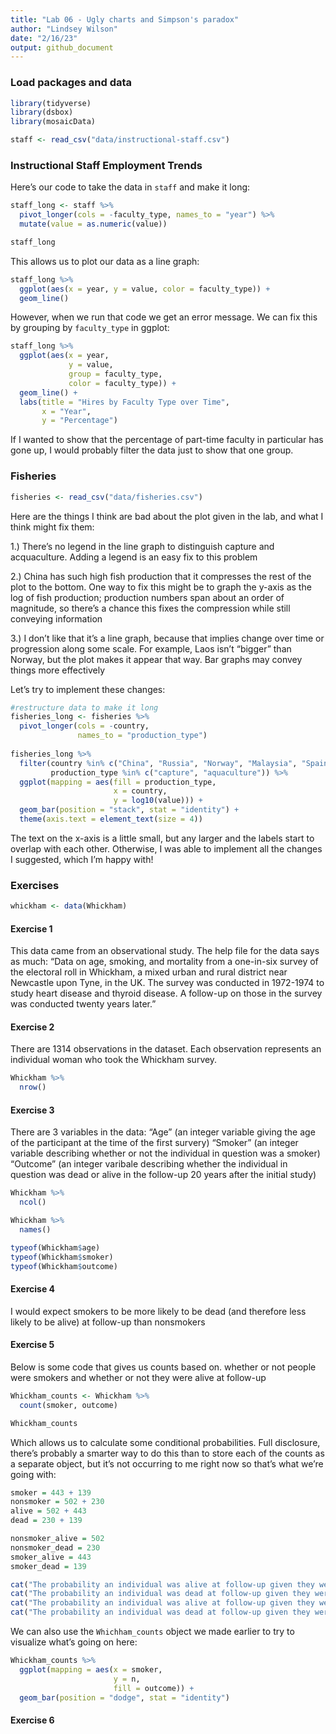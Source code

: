 ```yaml
---
title: "Lab 06 - Ugly charts and Simpson's paradox"
author: "Lindsey Wilson"
date: "2/16/23"
output: github_document
---
```


### Load packages and data

```r
library(tidyverse) 
library(dsbox)
library(mosaicData) 
```

```r
staff <- read_csv("data/instructional-staff.csv")
```
### Instructional Staff Employment Trends

Here's our code to take the data in `staff` and make it long:

```r
staff_long <- staff %>%
  pivot_longer(cols = -faculty_type, names_to = "year") %>%
  mutate(value = as.numeric(value))

staff_long
```

This allows us to plot our data as a line graph:

```r
staff_long %>%
  ggplot(aes(x = year, y = value, color = faculty_type)) +
  geom_line()
```

However, when we run that code we get an error message. We can fix this by grouping by `faculty_type` in ggplot:

```r
staff_long %>%
  ggplot(aes(x = year,
             y = value,
             group = faculty_type,
             color = faculty_type)) +
  geom_line() + 
  labs(title = "Hires by Faculty Type over Time",
       x = "Year",
       y = "Percentage")
```

If I wanted to show that the percentage of part-time faculty in particular has gone up, I would probably filter the data just to show that one group.

### Fisheries

```r
fisheries <- read_csv("data/fisheries.csv")
```
Here are the things I think are bad about the plot given in the lab, and what I think might fix them:

1.) There's no legend in the line graph to distinguish capture and acquaculture. Adding a legend is an easy fix to this problem

2.) China has such high fish production that it compresses the rest of the plot to the bottom. One way to fix this might be to graph the y-axis as the log of fish production;  production numbers span about an order of magnitude, so there's a chance this fixes the compression while still conveying information

3.) I don't like that it's a line graph, because that implies change over time or progression along some scale. For example, Laos isn't "bigger" than Norway, but the plot makes it appear that way. Bar graphs may convey things more effectively


Let's try to implement these changes:

```r
#restructure data to make it long
fisheries_long <- fisheries %>%
  pivot_longer(cols = -country,
               names_to = "production_type")
  
fisheries_long %>%
  filter(country %in% c("China", "Russia", "Norway", "Malaysia", "Spain", "Nigeria", "France", "Mauritania", "Nambia", "Ghana",  "Mozambique", "Poland", "Sierra Leone", "Laos", "Panama", "Seychelles", "Saudi Arabia"),
         production_type %in% c("capture", "aquaculture")) %>%
  ggplot(mapping = aes(fill = production_type,
                       x = country,
                       y = log10(value))) + 
  geom_bar(position = "stack", stat = "identity") +
  theme(axis.text = element_text(size = 4))
```
The text on the x-axis is a little small, but any larger and the labels start to overlap with each other. Otherwise, I was able to implement all the changes I suggested, which I'm happy with!

### Exercises

```r
whickham <- data(Whickham)
```

#### Exercise 1

This data came from an observational study. The help file for the data says as much: "Data on age, smoking, and mortality from a one-in-six survey of the electoral roll in Whickham, a mixed urban and rural district near Newcastle upon Tyne, in the UK. The survey was conducted in 1972-1974 to study heart disease and thyroid disease. A follow-up on those in the survey was conducted twenty years later."

#### Exercise 2

There are 1314 observations in the dataset. Each observation represents an individual woman who took the Whickham survey.

```r
Whickham %>%
  nrow()
```

#### Exercise 3

There are 3 variables in the data: 
"Age" (an integer variable giving the age of the participant at the time of the first survery)
"Smoker" (an integer variable describing whether or not the individual in question was a smoker)
"Outcome" (an integer varibale describing whether the individual in question was dead or alive in the follow-up 20 years after the initial study)

```r
Whickham %>%
  ncol()

Whickham %>%
  names()

typeof(Whickham$age)
typeof(Whickham$smoker)
typeof(Whickham$outcome)
```

#### Exercise 4

I would expect smokers to be more likely to be dead (and therefore less likely to be alive) at follow-up than nonsmokers

#### Exercise 5

Below is some code that gives us counts based on. whether or not people were smokers and whether or not they were alive at follow-up

```r
Whickham_counts <- Whickham %>%
  count(smoker, outcome)

Whickham_counts
```

Which allows us to calculate some conditional probabilities. Full disclosure, there's probably a smarter way to do this than to store each of the counts as a separate object, but it's not occurring to me right now so that's what we're going with:

```r
smoker = 443 + 139
nonsmoker = 502 + 230
alive = 502 + 443
dead = 230 + 139

nonsmoker_alive = 502
nonsmoker_dead = 230
smoker_alive = 443
smoker_dead = 139

cat("The probability an individual was alive at follow-up given they were a smoker is ", smoker_alive/smoker)
cat("The probability an individual was dead at follow-up given they were a smoker is ", smoker_dead/smoker)
cat("The probability an individual was alive at follow-up given they were a nonsmoker is ", nonsmoker_alive/nonsmoker)
cat("The probability an individual was dead at follow-up given they were a nonsmoker is ", nonsmoker_dead/nonsmoker)

```

We can also use the `Whichham_counts` object we made earlier to try to visualize what's going on here:

```r
Whickham_counts %>%
  ggplot(mapping = aes(x = smoker,
                       y = n,
                       fill = outcome)) + 
  geom_bar(position = "dodge", stat = "identity")
```

#### Exercise 6



